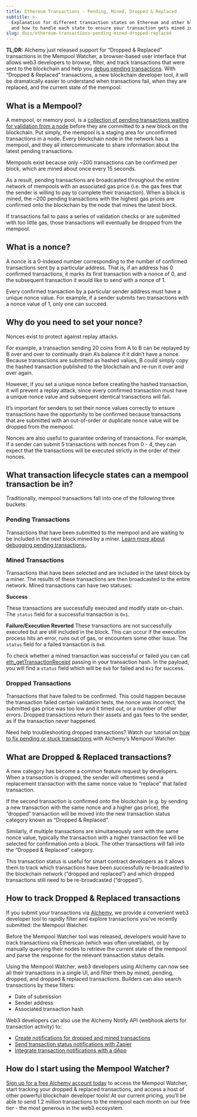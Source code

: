 ```yaml
---
title: Ethereum Transactions - Pending, Mined, Dropped & Replaced
subtitle: >-
  Explanation for different transaction states on Ethereum and other blockchains
  and how to handle each state to ensure your transaction gets mined in time.
slug: docs/ethereum-transactions-pending-mined-dropped-replaced
---
```



**TL;DR:** Alchemy just released support for “Dropped & Replaced” transactions in the Mempool Watcher, a browser-based user interface that allows web3 developers to browse, filter, and track transactions that were sent to the blockchain and help you [debug pending transactions](https://www.youtube.com/watch?v=MhtJLUl51gE). With “Dropped & Replaced” transactions, a new blockchain developer tool, it will be dramatically easier to understand when transactions fail, when they are replaced, and the current state of the mempool.

## What is a Mempool?

A mempool, or memory pool, is a [collection of pending transactions waiting for validation from a node](http://www.alchemy.com/overviews/what-is-a-mempool) before they are committed to a new block on the blockchain. Put simply, the mempool is a staging area for unconfirmed transactions in a node. Every blockchain node in the network has a mempool, and they all intercommunicate to share information about the latest pending transactions.

Mempools exist because only \~200 transactions can be confirmed per block, which are mined about once every 15 seconds.

As a result, pending transactions are broadcasted throughout the entire network of mempools with an associated gas price (i.e. the gas fees that the sender is willing to pay to complete their transaction). When a block is mined, the \~200 pending transactions with the highest gas prices are confirmed onto the blockchain by the node that mines the latest block.

If transactions fail to pass a series of validation checks or are submitted with too little gas, those transactions will eventually be dropped from the mempool.

## What is a nonce?

A nonce is a 0-indexed number corresponding to the number of confirmed transactions sent by a particular address. That is, if an address has 0 confirmed transactions, it marks its first transaction with a nonce of 0, and the subsequent transaction it would like to send with a nonce of 1.

Every confirmed transaction by a particular sender address must have a unique nonce value. For example, if a sender submits two transactions with a nonce value of 1, only one can succeed.

## Why do you need to set your nonce?

Nonces exist to protect against replay attacks.

For example, a transaction sending 20 coins from A to B can be replayed by B over and over to continually drain A’s balance if it didn’t have a nonce. Because transactions are submitted as hashed values, B could simply copy the hashed transaction published to the blockchain and re-run it over and over again.

However, if you set a unique nonce before creating the hashed transaction, it will prevent a replay attack, since every confirmed transaction must have a unique nonce value and subsequent identical transactions will fail.

It’s important for senders to set their nonce values correctly to ensure transactions have the opportunity to be confirmed because transactions that are submitted with an out-of-order or duplicate nonce value will be dropped from the mempool.

Nonces are also useful to guarantee ordering of transactions. For example, if a sender can submit 5 transactions with nonces from 0 - 4, they can expect that the transactions will be executed strictly in the order of their nonces.

## What transaction lifecycle states can a mempool transaction be in?

Traditionally, mempool transactions fall into one of the following three buckets:

### Pending Transactions

Transactions that have been submitted to the mempool and are waiting to be included in the next block mined by a miner. [Learn more about debugging pending transactions.](https://alchemy.com/blog/how-to-debug-pending-ethereum-transactions).

### Mined Transactions

Transactions that have been selected and are included in the latest block by a miner. The results of these transactions are then broadcasted to the entire network. Mined transactions can have two statuses:

**Success**

These transactions are successfully executed and modify state on-chain. The `status` field for a successful transaction is `0x1`.

**Failure/Execution Reverted** These transactions are not successfully executed but are still included in the block. This can occur if the execution process hits an error, runs out of gas, or encounters some other issue. The `status` field for a failed transaction is `0x0`.

To check whether a mined transaction was successful or failed you can call [eth\_getTransactionReceipt](https://composer.alchemyapi.io?share=eJyVWEtv4jAQ.i85cyjhzY0isVup26K220tVIccZIKqxkWNKUdX.vk5CqTMeB.bCYb6HHzO2J3xGfM0yGY3jVrQBs1bp.dZkSubR_OUzemdiB9E4YoKvYXNYrMBM8hzMk2YyX4LOo1YkWAKikfPVIp2e1BvIiRBqzyQH2glxmpyumSg4gSnVKU0_f8CwlBnW4HOihHyKpTNe7OMDcMi2JjQrguh6JkqX_7mzidGORT1OKKY7rUGauVZblQMhxYSwxzMTmV2sqiU7SCF8HpQyv1m_9uUnhFA9Zitpi2cSkNZhV2_LeME4VztZ2.VaGPMTofjb3W6T1LYKI1jFmRCIXoY8XnHCblJMPUYxG3KTbZiBXwxP30WwagnwO8ttCg5I5ABYs2L5XGe1o1cLe3wwxxOEFT8ApSm28PqA8kiAYS2ZGg8O6YkzSMIhvXNKp0X9NK4lQL7cu3GtQTrhP1UpkagySrBnmTCgp2smV7U7lISD_lu1CopLjFDSmhDb3lhq6dOrMMEnbh_MEKpHe2DYCibGl.1AhM7Jz.WhzFgxwkSmNzKFD9.sDP_iEaoK_J8xkOLcKPT2_ZRmn7JeG20qRrPL8bA2_nxzLnLKj3tyieOJSzj.lVzARTkPMs_4nstzAzfkfLxDTlMJmHq0S.xC91iIiD037MM_Q0pn5jADmIP2H0SSgn0k7MthqksIOSCQ0IZkYcUcZJrJlVM_IY8gE7tutTKKK.FsWx7LQk4YxercDvPA9s4wyIAgeB4Hye1UsfAYxeydzGRubC9Erhyjrrp8oaTRdhpEI06hSD0TSmnc1tTjSHHLtH3TzMTvGQkQae9mT.Q0XcDXoEHKCMGaKT1VQgDOGQkj.f2_6I8bHChCyKP86gnIK8xVSjALYXtOsHl2K6Yex4p3r7bdqMvesuLEN7V3IYbrUlQRVP29o3SjPht1.E7Q5_rQiSNhQg9bwaob0iG6q2zmhRwbJ_UxfBf7G9S7mKvcQ9JZcJEV34pemgnQ0_Zr1sGSMvb12irqZK.0WzTuXrW..8W4Y5tzDYQtEraxn64729COX6Krj246GvYHowTSuN9lvVE35r3_AAZxtxcPWNJu97rtpN0f8n7cGbSXvbjf6fDBAJbDUXcY966i169.r4czXw--) passing in your transaction hash. In the payload, you will find a `status` field which will be `0x0` for failed and `0x1` for success.

### Dropped Transactions

Transactions that have failed to be confirmed. This could happen because the transaction failed certain validation tests, the nonce was incorrect, the submitted gas price was too low and it timed out, or a number of other errors. Dropped transactions return their assets and gas fees to the sender, as if the transaction never happened.

Need help troubleshooting dropped transactions? Watch our tutorial on [how to fix pending or stuck transactions](https://www.youtube.com/watch?v=MhtJLUl51gE) with Alchemy’s Mempool Watcher.

## What are Dropped & Replaced transactions?

A new category has become a common feature request by developers. When a transaction is dropped, the sender will oftentimes send a replacement transaction with the same nonce value to “replace” that failed transaction.

If the second transaction is confirmed onto the blockchain (e.g. by sending a new transaction with the same nonce and a higher gas price), the “dropped” transaction will be moved into the new transaction status category known as “Dropped & Replaced”.

Similarly, if multiple transactions are simultaneously sent with the same nonce value, typically the transaction with a higher transaction fee will be selected for confirmation onto a block. The other transactions will fall into the “Dropped & Replaced” category.

This transaction status is useful for smart contract developers as it allows them to track which transactions have been successfully re-broadcasted to the blockchain network (“dropped and replaced”) and which dropped transactions still need to be re-broadcasted (“dropped”).

## How to track Dropped & Replaced transactions

If you submit your transactions via [Alchemy](https://alchemy.com/?a=dropped-replaced), we provide a convenient web3 developer tool to rapidly filter and explore transactions you’ve recently submitted: the Mempool Watcher.

Before the Mempool Watcher tool was released, developers would have to track transactions via Etherscan (which was often unreliable), or by manually querying their nodes to retrieve the current state of the mempool and parse the response for the relevant transaction status details.

Using the Mempool Watcher, web3 developers using Alchemy can now see all their transactions in a single UI, and filter them by mined, pending, dropped, and dropped & replaced transactions. Builders can also search transactions by these filters:

* Date of submission
* Sender address
* Associated transaction hash

Web3 developers can also use the Alchemy Notify API (webhook alerts for transaction activity) to:

* [Create notifications for dropped and mined transactions](https://docs.alchemy.com/alchemy/enhanced-apis/notify-api/using-notify#dropped-transactions)
* [Send transaction status notifications with Zapier](https://docs.alchemy.com/alchemy/enhanced-apis/notify-api/integrate-alchemy-zapier)
* [Integrate transaction notifications with a dApp](https://docs.alchemy.com/alchemy/enhanced-apis/notify-api/building-a-dapp-with-real-time-transaction-notifications)

## How do I start using the Mempool Watcher?

[Sign up for a free Alchemy account today](https://alchemy.com/?a=dropped-replaced) to access the Mempool Watcher, start tracking your dropped & replaced transactions, and access a host of other powerful blockchain developer tools! At our current pricing, you’ll be able to send 1.2 million transactions to the mempool each month on our free tier - the most generous in the web3 ecosystem.
